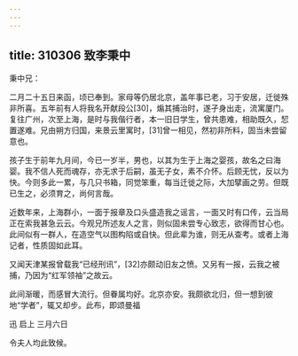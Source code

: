 ```yaml
---
---
---
```

title: 310306 致李秉中
---




秉中兄：

二月二十五日来函，顷已奉到。家母等仍居北京，盖年事已老，习于安居，迁徙殊非所喜。五年前有人将我名开献段公[30]，煽其捕治时，遂孑身出走，流寓厦门。复往广州，次至上海，是时与我偕行者，本一旧日学生，曾共患难，相助既久，恝置遂难。兄由朔方归国，来景云里寓时，[31]曾一相见，然初非所料，固当未尝留意也。

孩子生于前年九月间，今已一岁半，男也，以其为生于上海之婴孩，故名之曰海婴。我不信人死而魂存，亦无求于后嗣，虽无子女，素不介怀。后顾无忧，反以为快。今则多此一累，与几只书箱，同觉笨重，每当迁徙之际，大加擘画之劳。但既已生之，必须育之，尚何言哉。

近数年来，上海群小，一面于报章及口头盛造我之谣言，一面又时有口传，云当局正在索我甚急云云。今观兄所述友人之言，则似固未尝专心致志，欲得而甘心也。此间似有一群人，在造空气以图构陷或自快。但此辈为谁，则无从查考。或者上海记者，性质固如此耳。

又闻天津某报曾载我“已经刑讯”，[32]亦颇动旧友之愤。又另有一报，云我之被捕，乃因为“红军领袖”之故云。

此间渐暖，而感冒大流行。但眷属均好。北京亦安。我颇欲北归，但一想到彼地“学者”，辄又却步。此布，即颂曼福

迅 启上 三月六日

令夫人均此致候。